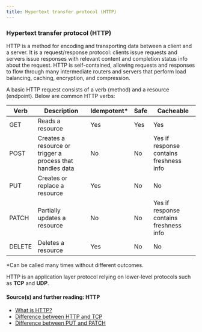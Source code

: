 ```yaml
---
title: Hypertext transfer protocol (HTTP)
---
```


### Hypertext transfer protocol (HTTP)

HTTP is a method for encoding and transporting data between a client and a server. It is a request/response protocol: clients issue requests and servers issue responses with relevant content and completion status info about the request. HTTP is self-contained, allowing requests and responses to flow through many intermediate routers and servers that perform load balancing, caching, encryption, and compression.

A basic HTTP request consists of a verb (method) and a resource (endpoint). Below are common HTTP verbs:

| Verb   | Description                                               | Idempotent\* | Safe | Cacheable                               |
| ------ | --------------------------------------------------------- | ------------ | ---- | --------------------------------------- |
| GET    | Reads a resource                                          | Yes          | Yes  | Yes                                     |
| POST   | Creates a resource or trigger a process that handles data | No           | No   | Yes if response contains freshness info |
| PUT    | Creates or replace a resource                             | Yes          | No   | No                                      |
| PATCH  | Partially updates a resource                              | No           | No   | Yes if response contains freshness info |
| DELETE | Deletes a resource                                        | Yes          | No   | No                                      |

\*Can be called many times without different outcomes.

HTTP is an application layer protocol relying on lower-level protocols such as **TCP** and **UDP**.

#### Source(s) and further reading: HTTP

- [What is HTTP?](https://www.nginx.com/resources/glossary/http/)
- [Difference between HTTP and TCP](https://www.quora.com/What-is-the-difference-between-HTTP-protocol-and-TCP-protocol)
- [Difference between PUT and PATCH](https://laracasts.com/discuss/channels/general-discussion/whats-the-differences-between-put-and-patch?page=1)

